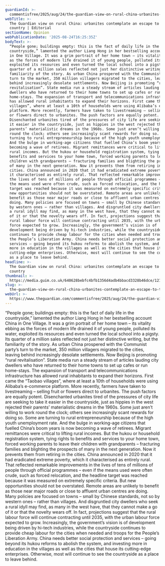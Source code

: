```yaml
---
guardianId: >-
  commentisfree/2025/aug/24/the-guardian-view-on-rural-china-urbanites-contemplate-an-escape-to-the-country
webTitle: >-
  The Guardian view on rural China: urbanites contemplate an escape to the
  country | Editorial
sectionName: Opinion
webPublicationDate: '2025-08-24T16:25:35Z'
bodyText: >-
  “People gone; buildings empty: this is the fact of daily life in the
  countryside,” lamented the author Liang Hong in her bestselling account China
  in One Village. It was a grim portrait of her home town – its vitality ebbing
  as the forces of modern life drained it of young people, polluted its water,
  exploited its resources and even turned the local school into a pigsty. Its
  quarter of a million sales reflected not just her distinctive writing, but the
  familiarity of the story. As urban China prospered with the Communist party’s
  turn to the market, 350 million villagers migrated to the cities, leaving
  behind increasingly desolate settlements. Now Beijing is promoting “rural
  revitalisation”. State media run a steady stream of articles lauding city
  dwellers who have returned to their home towns to set up cafes or run
  home-stays. The expansion of transport and telecommunications infrastructure
  has allowed rural inhabitants to expand their horizons. First came the “Taobao
  villages”, where at least a 10th of households were using Alibaba’s e-commerce
  platform. More recently, farmers have taken to livestreaming – selling fruit
  or flowers direct to urbanites. The push factors are equally potent.
  Disenchanted urbanites tired of the pressures of city life are seeking to take
  it easier in the countryside, just as hippies in the west rejected their
  parents’ materialistic dreams in the 1960s. Some just aren’t willing to work
  round the clock; others see increasingly scant rewards for doing so. Some are
  turning to rural entrepreneurship because of the high youth unemployment rate.
  And the bulge in working-age citizens that fuelled China’s boom years is now
  becoming a wave of retirees. Migrant remittances were critical to lifting
  rural incomes. But the hukou or household registration system, tying rights to
  benefits and services to your home town, forced working parents to leave their
  children with grandparents – fracturing families and blighting the prospects
  of many in the next generation. Now it prevents them from retiring in the
  cities. China announced in 2020 that it had eradicated extreme poverty, which
  it characterised as entirely rural. That reflected remarkable improvements in
  the lives of tens of millions of people through official programmes – even if
  the means used were often crude, such as forced relocation, and the headline
  target was reached because it was measured on extremely specific criteria. But
  new opportunities should not be overstated. Remote areas are unlikely to
  benefit as those near major roads or close to affluent urban centres are
  doing. Many policies are focused on towns – small by Chinese standards, not so
  by western ones – rather than villages. And disgruntled city dwellers who seek
  a rural idyll may find, as many in the west have, that they cannot make a go
  of it or that the novelty wears off. In fact, projections suggest that the
  rural labour force will continue contracting until 2035, with the urban labour
  force expected to grow. Increasingly, the government’s vision is of
  development being driven by hi-tech industries, while the countryside
  continues to provide cheap labour for the cities when needed and troops for
  the People’s Liberation Army. China needs better social protection and
  services – going beyond its hukou reforms to abolish the system, and investing
  more in education in the villages as well as the cities that house its
  cutting-edge enterprises. Otherwise, most will continue to see the countryside
  as a place to leave behind.
headline: >-
  The Guardian view on rural China: urbanites contemplate an escape to the
  country
thumbnail: >-
  https://media.guim.co.uk/640628bebfc4bfb1356d4adb4bbacd3328b46dce/121_0_2500_2000/500.jpg
slug: >-
  the-guardian-view-on-rural-china-urbanites-contemplate-an-escape-to-the-country-or-editorial
webUrl: >-
  https://www.theguardian.com/commentisfree/2025/aug/24/the-guardian-view-on-rural-china-urbanites-contemplate-an-escape-to-the-country
---
```

“People gone; buildings empty: this is the fact of daily life in the countryside,” lamented the author Liang Hong in her bestselling account China in One Village. It was a grim portrait of her home town – its vitality ebbing as the forces of modern life drained it of young people, polluted its water, exploited its resources and even turned the local school into a pigsty. Its quarter of a million sales reflected not just her distinctive writing, but the familiarity of the story. As urban China prospered with the Communist party’s turn to the market, 350 million villagers migrated to the cities, leaving behind increasingly desolate settlements. Now Beijing is promoting “rural revitalisation”. State media run a steady stream of articles lauding city dwellers who have returned to their home towns to set up cafes or run home-stays. The expansion of transport and telecommunications infrastructure has allowed rural inhabitants to expand their horizons. First came the “Taobao villages”, where at least a 10th of households were using Alibaba’s e-commerce platform. More recently, farmers have taken to livestreaming – selling fruit or flowers direct to urbanites. The push factors are equally potent. Disenchanted urbanites tired of the pressures of city life are seeking to take it easier in the countryside, just as hippies in the west rejected their parents’ materialistic dreams in the 1960s. Some just aren’t willing to work round the clock; others see increasingly scant rewards for doing so. Some are turning to rural entrepreneurship because of the high youth unemployment rate. And the bulge in working-age citizens that fuelled China’s boom years is now becoming a wave of retirees. Migrant remittances were critical to lifting rural incomes. But the hukou or household registration system, tying rights to benefits and services to your home town, forced working parents to leave their children with grandparents – fracturing families and blighting the prospects of many in the next generation. Now it prevents them from retiring in the cities. China announced in 2020 that it had eradicated extreme poverty, which it characterised as entirely rural. That reflected remarkable improvements in the lives of tens of millions of people through official programmes – even if the means used were often crude, such as forced relocation, and the headline target was reached because it was measured on extremely specific criteria. But new opportunities should not be overstated. Remote areas are unlikely to benefit as those near major roads or close to affluent urban centres are doing. Many policies are focused on towns – small by Chinese standards, not so by western ones – rather than villages. And disgruntled city dwellers who seek a rural idyll may find, as many in the west have, that they cannot make a go of it or that the novelty wears off. In fact, projections suggest that the rural labour force will continue contracting until 2035, with the urban labour force expected to grow. Increasingly, the government’s vision is of development being driven by hi-tech industries, while the countryside continues to provide cheap labour for the cities when needed and troops for the People’s Liberation Army. China needs better social protection and services – going beyond its hukou reforms to abolish the system, and investing more in education in the villages as well as the cities that house its cutting-edge enterprises. Otherwise, most will continue to see the countryside as a place to leave behind.
